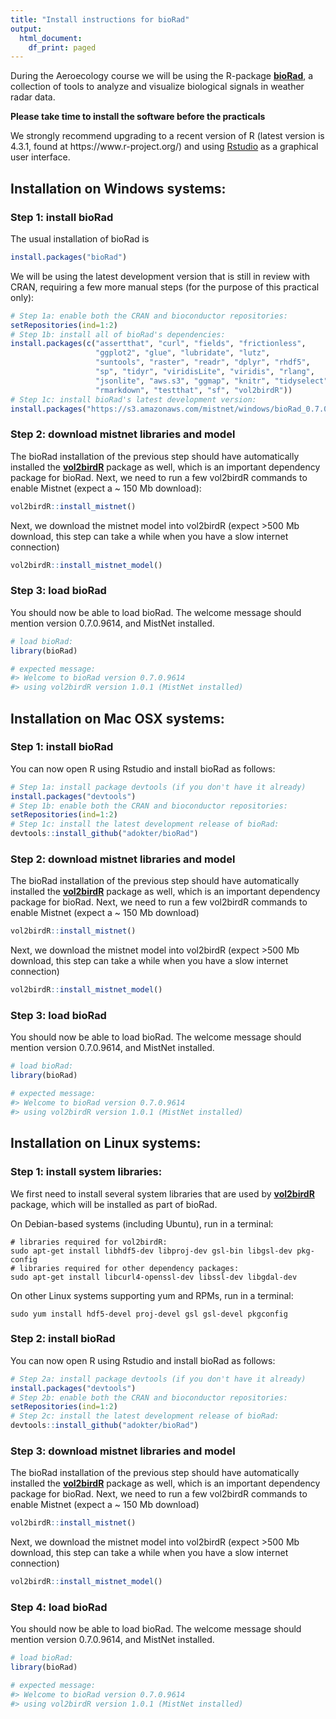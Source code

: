 ```yaml
---
title: "Install instructions for bioRad"
output:
  html_document:
    df_print: paged
---
```

During the Aeroecology course we will be using the R-package **[bioRad]( https://adokter.github.io/bioRad)**, a collection of tools to analyze and visualize biological signals in weather radar data.

**Please take time to install the software before the practicals**

We strongly recommend upgrading to a recent version of R (latest version is 4.3.1, found at https://www.r-project.org/) and using [Rstudio](https://www.rstudio.com/products/rstudio/) as a graphical user interface.

## Installation on Windows systems:


### Step 1: install bioRad
The usual installation of bioRad is
```r
install.packages("bioRad")
```
We will be using the latest development version that is still in review with CRAN, requiring a few more manual steps (for the purpose of this practical only):
```r
# Step 1a: enable both the CRAN and bioconductor repositories:
setRepositories(ind=1:2)
# Step 1b: install all of bioRad's dependencies:
install.packages(c("assertthat", "curl", "fields", "frictionless",
                   "ggplot2", "glue", "lubridate", "lutz",
                   "suntools", "raster", "readr", "dplyr", "rhdf5",
                   "sp", "tidyr", "viridisLite", "viridis", "rlang",
                   "jsonlite", "aws.s3", "ggmap", "knitr", "tidyselect",
                   "rmarkdown", "testthat", "sf", "vol2birdR"))
# Step 1c: install bioRad's latest development version:
install.packages("https://s3.amazonaws.com/mistnet/windows/bioRad_0.7.0.9614.tar.gz", repos=NULL)
```

### Step 2: download mistnet libraries and model
The bioRad installation of the previous step should have automatically installed the **[vol2birdR](https://adriaandokter.com/vol2birdR/)** package as well, which is an important dependency package for bioRad. Next, we need to run a few vol2birdR commands to enable Mistnet (expect a ~ 150 Mb download):
```r
vol2birdR::install_mistnet()
```
Next, we download the mistnet model into vol2birdR (expect >500 Mb download, this step can take a while when you have a slow internet connection)
```r
vol2birdR::install_mistnet_model()
```

### Step 3: load bioRad
You should now be able to load bioRad. The welcome message should mention version 0.7.0.9614, and MistNet installed.
```r
# load bioRad:
library(bioRad)

# expected message:
#> Welcome to bioRad version 0.7.0.9614
#> using vol2birdR version 1.0.1 (MistNet installed)
```

## Installation on Mac OSX systems:

### Step 1: install bioRad
You can now open R using Rstudio and install bioRad as follows:
```r
# Step 1a: install package devtools (if you don't have it already)
install.packages("devtools")
# Step 1b: enable both the CRAN and bioconductor repositories:
setRepositories(ind=1:2)
# Step 1c: install the latest development release of bioRad:
devtools::install_github("adokter/bioRad")
```

### Step 2: download mistnet libraries and model
The bioRad installation of the previous step should have automatically installed the **[vol2birdR](https://adriaandokter.com/vol2birdR/)** package as well, which is an important dependency package for bioRad. Next, we need to run a few vol2birdR commands to enable Mistnet (expect a ~ 150 Mb download)
```r
vol2birdR::install_mistnet()
```
Next, we download the mistnet model into vol2birdR (expect >500 Mb download, this step can take a while when you have a slow internet connection)
```r
vol2birdR::install_mistnet_model()
```

### Step 3: load bioRad
You should now be able to load bioRad. The welcome message should mention version 0.7.0.9614, and MistNet installed.
```r
# load bioRad:
library(bioRad)

# expected message:
#> Welcome to bioRad version 0.7.0.9614
#> using vol2birdR version 1.0.1 (MistNet installed)
```


## Installation on Linux systems:

### Step 1: install system libraries:
We first need to install several system libraries that are used by **[vol2birdR](https://adriaandokter.com/vol2birdR/)** package, which will be installed as part of bioRad. 

On Debian-based systems (including Ubuntu), run in a terminal:
```
# libraries required for vol2birdR:
sudo apt-get install libhdf5-dev libproj-dev gsl-bin libgsl-dev pkg-config
# libraries required for other dependency packages:
sudo apt-get install libcurl4-openssl-dev libssl-dev libgdal-dev
```

On other Linux systems supporting yum and RPMs, run in a terminal:
```
sudo yum install hdf5-devel proj-devel gsl gsl-devel pkgconfig
```

### Step 2: install bioRad
You can now open R using Rstudio and install bioRad as follows:
```r
# Step 2a: install package devtools (if you don't have it already)
install.packages("devtools")
# Step 2b: enable both the CRAN and bioconductor repositories:
setRepositories(ind=1:2)
# Step 2c: install the latest development release of bioRad:
devtools::install_github("adokter/bioRad")
```

### Step 3: download mistnet libraries and model
The bioRad installation of the previous step should have automatically installed the **[vol2birdR](https://adriaandokter.com/vol2birdR/)** package as well, which is an important dependency package for bioRad. Next, we need to run a few vol2birdR commands to enable Mistnet (expect a ~ 150 Mb download)
```r
vol2birdR::install_mistnet()
```
Next, we download the mistnet model into vol2birdR (expect >500 Mb download, this step can take a while when you have a slow internet connection)
```r
vol2birdR::install_mistnet_model()
```

### Step 4: load bioRad
You should now be able to load bioRad. The welcome message should mention version 0.7.0.9614, and MistNet installed.
```r
# load bioRad:
library(bioRad)

# expected message:
#> Welcome to bioRad version 0.7.0.9614
#> using vol2birdR version 1.0.1 (MistNet installed)
```
